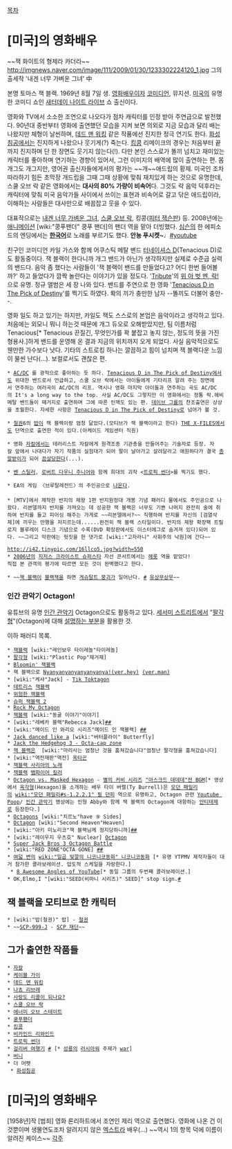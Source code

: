 [[목차]]

= [미국]의 영화배우 =
~~잭 화이트의 형제라 카더라~~
http://imgnews.naver.com/image/111/2009/01/30/1233302224120_1.jpg
그의 출세작 '내겐 너무 가벼운 그녀' 中

본명 토마스 잭 블랙. 1969년 8월 7일 생. [[영화]][[배우]]이자 [[코미디언]], 뮤지션. [[미국]]의 유명한 코미디 쇼인 [[새터데이 나이트 라이브]] 쇼 출신이다.

영화와 TV에서 소소한 조연으로 나오다가 점차 캐릭터를 인정 받아 주연급으로 발전했다. 90년대 중반부터 영화에 출연했던 모습을 지켜 보면 의외로 지금 모습과 달리 배는 나왔지만 체형이 날씬하며, [[데드 맨 워킹]] 같은 작품에선 진지한 정극 연기도 한다. [[화성침공]]에서는 진지하게 나왔으나 웃기게(?) 죽는다.
[[킹콩]] 리메이크의 경우는 처음부터 끝까지 진지하며 단 한 장면도 웃기지 않는다(!). 다만 본인 스스로가 똘끼 넘치고 재미있는 캐릭터를 좋아하며 연기하는 경향이 있어서, 그런 이미지의 배역에 많이 출연하는 편. 몸 개그도 개그지만, 영어권 출신자들에게서의 평가는 ~~개~~애드립의 황제. 미국인 조차 따라하기 힘든 초막장 개드립을 그때 그때 상황에 맞춰 재치있게 하는 것으로 유명한데, 스쿨 오브 락 같은 영화에서는 '''대사의 80% 가량이 비속어'''다. 그것도 락 음악 덕후라는 캐릭터에 맞춰 미국 음악가들 사이에서 쓰이는 표현과 비속어로 갈고 닦은 애드립이라, 이해하는 사람들은 대사만으로 배꼽잡고 웃을 수 있다.

대표작으로는 [[내겐 너무 가벼운 그녀]], [[스쿨 오브 락]], 킹콩([[피터 잭슨]]판) 등. 2008년에는 [[애니메이션]] [wiki:"쿵푸팬더" 쿵푸 팬더]의 팬더 역을 맡아 더빙했다. [[심슨]]의 한 에피소드의 엔딩에서는 '''[[한국어]]'''로 노래를 부르기도 했다. '''안뇽 푸시켓~♩'''[http://www.youtube.com/watch?v=glKyiUq_wWM&feature=player_embedded #youtube]

친구인 코미디언 카일 가스와 함께 어쿠스틱 메탈 밴드 [[터네이셔스 D]](Tenacious D)로도 활동중이다. 잭 블랙이 한다니까 개그 밴드가 아닌가 생각하지만 실제로 수준급 실력의 밴드다. 음악 좀 했다는 사람들이 '잭 블랙이 밴드를 만들었다고? 어디 한번 들어볼까?' 하고 들었다가 깜짝 놀란다는 이야기가 있을 정도다. '[[Tribute]]'의 [[위 아 벗 멘, 락!]] 으로 유명. 정규 앨범은 세 장 나와 있다. 밴드를 주연으로 한 영화 '[[Tenacious D in The Pick of Destiny]]'를 찍기도 하였다. 롹의 끼가 충만한 남자 --똘끼도 더불어 충만--.

영화 일도 하고 있기는 하지만, 카일도 잭도 스스로의 본업은 음악이라고 생각하고 있다. 처음에는 외모니 뭐니 하는것 때문에 개그 듀오로 오해받았지만, 팀 이름처럼 Tenacious[* Tenacious 끈질긴, 무엇인가를 꽉 붙잡고 놓지 않는, 정도의 뜻을 가진 형용사.]하게 밴드를 운영해 온 결과 지금의 위치까지 오게 되었다. 사실 음악적으로도 웬만한 가수보다 낫다. 기타의 스트로킹 하나는 깔끔하고 힘이 넘치며 잭 블랙다운 느낌이 물씬 난다(…). 보컬로서도 괜찮은 편.

 * [[AC/DC]] 를 광적으로 좋아하는 듯 하다. [[Tenacious D in The Pick of Destiny]]에서도 위대한 밴드로서 언급하고, 스쿨 오브 락에서는 아이들에게 기타리프 알려 주는 장면에서 연주하는 여러곡이 AC/DC의 리프. 역시나 영화 마지막 아이들과 연주하는 곡도 AC/DC의 It's a long way to the top. 사실 AC/DC도 그렇지만 이 영화에서는 정통 락.헤비메탈 밴드들이 떼거지로 출연하며 그에 따른 인맥도 있는 편. [[데이브 그롤]]의 찬조출연은 상상을 초월한다. 자세한 사항은 [[Tenacious D in The Pick of Destiny]]로 넘어가 볼 것.

 * [[철권]]6의 [[밥]]이 잭 블랙이랑 엄청 닮았다.(모티브가 잭 블랙이라고 한다) [[THE X-FILES]]에서도 단역으로 출연한 적이 있다.(아케이드 게임센터 직원)

 * 영화 [[자칼]]에서는 테러리스트 자칼에게 원격조종 기관총을 만들어주는 기술자로 등장. 자칼 앞에서 나대다가 자기 작품의 실험대가 되어 팔이 날아가고 살려달라고 애원하다가 결국 [[총알받이]]가 되어 [[끔살]]당한다(...).

 * [[벤 스틸러]], [[로버트 다우니 주니어]]와 함께 희대의 괴작 <[[트로픽 썬더]]>를 찍기도 했다.

 * EA의 게임 〈브루탈레전드〉의 주인공으로 [http://www.thisisgame.com/board/view.php?id=248488&category=102&subcategory= 나온다].
 
 * [MTV]에서 제작한 반지의 제왕 1편 반지원정대 개봉 기념 패러디 물에서도 주인공으로 나왔다. 리븐델까지 반지를 가져오는 데 성공한 잭 블랙은 너무도 기쁜 나머지 완전히 술에 취하여 반지를 들고 피어싱 해주는 가게로 ~~리븐델에서?~~ 직행하여 반지를 자신의 [검열삭제]에 끼우는 만행을 저지르는데......완전히 잭 블랙 스타일이다. 반지의 제왕 확장팩 트릴로지 블루레이 디스크 기념으로 수록(DVD 확장판에서도 이스터에그로 숨겨져 있다)되어 있다. ~~그리고 막판에는 헛짓을 한 댓가로 [wiki:"고자라니" 사회주의 낙원]에 간다~~

 http://i42.tinypic.com/16llco5.jpg?width=550
 * [[2006년]]의 [[지저스 크라이스트 슈퍼스타]] 자선 콘서트에서는 [[헤롯]] 역을 맡았다!
 직접 본 관객의 평가에 따르면 모든 것이 완벽했다고 한다.

 * ~~[[잭 블랙]]이 [[블랙잭]]을 하면 [[게슈탈트 붕괴]]가 일어난다. [http://imgur.com/tu6XqGs #] [[씁쓸한 인생|유상무상무]]~~

=== 인간 관악기 Octagon! ===
유튜브의 유명 [[인간 관악기]] Octagon으로도 활동하고 있다. [[세서미 스트리트]]에서 "[[팔각형]]"(Octagon)에 대해 [http://www.youtube.com/watch?v=_7jpz_55EdM 설명하는 부분]을 활용한 것.

이하 패러디 목록.
 * [http://www.youtube.com/watch?v=EKKZ512O7aI 잭블랙] [wiki:"레인보우 타이레놀"타이레놀]
 * [http://www.youtube.com/watch?v=29ZhfSqGwo0 팔각형] [wiki:"Plastic Pop"제거제]
 * [https://www.youtube.com/watch?v=B6m2l9WXdHc Bloomin' 잭블랙]
 * 잭 블랙으로 [[Nyanyanyanyanyanyanya!]][http://www.youtube.com/watch?v=CSt3k92vtx0 (ver.hey)] [http://www.youtube.com/watch?v=8GmYjc18Agc (ver.man)]
 * [wiki:"케샤"Ja¢k] - [http://www.youtube.com/watch?v=m2irdSZexWs Tik Toktagon]
 * [[테트리스]] [http://www.youtube.com/watch?v=88GAlTdtZYs 잭블랙]
 * [http://www.youtube.com/watch?v=XhosNu6f3Qg 위험한 잭블랙]
 * [http://www.youtube.com/watch?v=I-VXeZPv19w&NR=1&feature=endscreen 슈퍼 잭블랙 2]
 * [http://www.youtube.com/watch?v=IRPo671GHxI Rock My Octagon]
 * [http://www.youtube.com/watch?v=um4orqQhrmc 잭블랙] [wiki:"동굴 이야기"이야기]
 * [wiki:"레베카 블랙"Rebecca Jack][http://www.youtube.com/watch?v=0EEtbFOzd_g ##]
 * [wiki:"메이드 인 와리오 시리즈"메이드 인 잭블랙] [http://www.youtube.com/watch?v=ROSMXxjMx8o ##]
 * [http://www.youtube.com/watch?v=gm2E24jSAfI Jack danced like a] [wiki:"버터플라이" Butterfly]
 * [http://www.youtube.com/watch?v=s2TjwQyJzLg Jack the Hedgehog 3 - Octa-cap zone]
 * [http://www.youtube.com/watch?v=wT1SAe3nnys 잭 블랙은]  [wiki:"마리사는 엄청난 것을 훔쳐갔습니다"엄청난 팔각형을 훔쳐갔습니다]
 * [wiki:"역전재판"역전] [http://www.youtube.com/watch?NR=1&v=bm_bQD0EDPw&feature=endscreen 옥타곤]
 * [http://www.youtube.com/watch?v=GigJPe0e3FI 잭블랙 사리아의 노래]
 * [http://www.youtube.com/watch?v=c-Z1GEy1Yjo&NR=1&feature=endscreen 잭블랙] [[뱀파이어 킬러]]
 * [http://www.youtube.com/watch?v=2C1iFVFktR4 Octagon vs. Masked Hexagon] - [[별의 커비 시리즈]] [http://www.youtube.com/watch?NR=1&v=GOOUD-1XoaM&feature=endscreen  "마스크드 데데데"전 BGM][* 영상에서 [[육각형]](Hexagon)을 소개하는 배우 타이 버렐(Ty Burrell)은 [[모던 패밀리]]의 [[wiki:"모던 패밀리#s-1.2.2.1" 필 던피]] 역으로 유명하고, Octagon 관련 [[Youtube Poop]]/ [[인간 관악기]] 영상에는 인형 Abby와 함께 잭 블랙의 Octagon에 대항하는 [[안티테제]]로 등장한다.]
 * [http://www.youtube.com/watch?v=6Ajt1-vyChk Octagons] [wiki:"치르노"have ⑨ Sides]
 * [http://www.youtube.com/watch?v=4N3cVqjtBZM Octagon] [wiki:"Second Heaven"Heaven]
 * [wiki:"아키 미노리코"잭 블랙님께 정지당하니까][http://www.youtube.com/watch?v=PCLxZkvkG1g ##]
 * [wiki:"레이우지 우츠호" Nuclear] [http://www.youtube.com/watch?v=bmRfxZ3CBWI Octagon]
 * [http://www.youtube.com/watch?v=qKvefIvj37M Super Jack Bros 3 Octagon Battle]
 * [wiki:"RED ZONE"OCTA GONE] [http://www.youtube.com/watch?annotation_id=annotation_442758&feature=iv&src_vid=0-ibCSCCjhE&v=NLRoQqJ8hAE ##]
 * [https://www.youtube.com/watch?v=UmC-_bTCRwQ&feature=youtube_gdata_player 여덟 변의] [[wiki:"일곱 빛깔의 니코니코동화" 니코니코동화]] [* 유명 YTPMV 제작자들이 대거 참가한 콜라보레이션. 압도적 스케일을 자랑한다.]
  * [https://www.youtube.com/watch?v=ysg0WZ_XmSU 8 Awesome Angles of YouTube][* 동일 그룹의 두번째 콜라보레이션.]
 * OK,Elmo,I "[wiki:"SEED(비마니 시리즈)" SEED]" stop sign.[http://www.youtube.com/watch?v=FP7NouLpaAI #]
== 잭 블랙을 모티브로 한 캐릭터 ==
 * [wiki:"밥(철권)" 밥] - [[철권]]
 * ~~[[SCP-999-J]] - [[SCP 재단]]~~

== 그가 출연한 작품들 ==
 * [[자칼]]
 * [[케이블 가이]]
 * [[데드 맨 워킹]]
 * [[나쵸 리브레]]
 * [[사랑도 리콜이 되나요?]]
 * [[스쿨 오브 락]]
 * [[에너미 오브 스테이트]]
 * [[쿵푸팬더]]
 * [[킹콩]]
 * [[비카인드 리와인드]]
 * [[트로픽 썬더]]
 * [[걸리버 여행기]] [http://www.youtube.com/watch?v=aNL6nmsxvxc&feature=related #] [* [[성룡]]의 [[러시아워]] 주제가 [[war]]]
 * [[버니]]
 * 더 머펫
  * [[화성침공]]
= [미국]의 영화배우 =
[1958년]작 [범죄] 영화 론리하트에서 조연인 제리 역으로 출연했다. 영화에 나온 건 이것뿐이며 생몰연도조차 알려지지 않은 [[엑스트라]] 배우(...) ~~역시 1의 항목 덕에 이름이 알려진 케이스~~ 
[[각주]]
